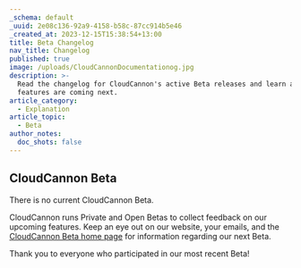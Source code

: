 ```yaml
---
_schema: default
_uuid: 2e08c136-92a9-4158-b58c-87cc914b5e46
_created_at: 2023-12-15T15:38:54+13:00
title: Beta Changelog
nav_title: Changelog
published: true
image: /uploads/CloudCannonDocumentationog.jpg
description: >-
  Read the changelog for CloudCannon's active Beta releases and learn about what
  features are coming next.
article_category:
  - Explanation
article_topic:
  - Beta
author_notes:
  doc_shots: false
---
```

## CloudCannon Beta

There is no current CloudCannon Beta.

CloudCannon runs Private and Open Betas to collect feedback on our upcoming features. Keep an eye out on our website, your emails, and the [CloudCannon Beta home page](/documentation/articles/beta) for information regarding our next Beta.

Thank you to everyone who participated in our most recent Beta!